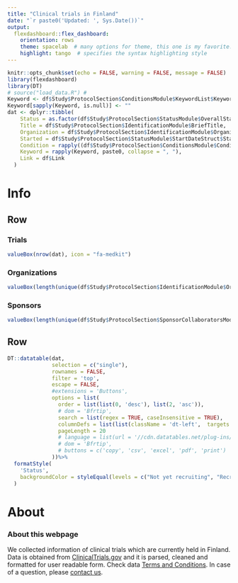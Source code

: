 ```yaml
---
title: "Clinical trials in Finland"
date: "`r paste0('Updated: ', Sys.Date())`"
output:
  flexdashboard::flex_dashboard:
    orientation: rows
    theme: spacelab  # many options for theme, this one is my favorite.
    highlight: tango  # specifies the syntax highlighting style
---
```




```r
knitr::opts_chunk$set(echo = FALSE, warning = FALSE, message = FALSE)
library(flexdashboard)
library(DT)
# source("load_data.R") #
Keyword <- df$Study$ProtocolSection$ConditionsModule$KeywordList$Keyword
Keyword[sapply(Keyword, is.null)] <- ""
dat <- dplyr::tibble(
    Status = as.factor(df$Study$ProtocolSection$StatusModule$OverallStatus),
    Title = df$Study$ProtocolSection$IdentificationModule$BriefTitle, 
    Organization = df$Study$ProtocolSection$IdentificationModule$Organization$OrgFullName, 
    Started = df$Study$ProtocolSection$StatusModule$StartDateStruct$StartDate,
    Condition = rapply((df$Study$ProtocolSection$ConditionsModule$ConditionList$Condition), paste0, collapse = ", "),
    Keyword = rapply(Keyword, paste0, collapse = ", "),
    Link = df$Link
  )
```


Info
=======================================================================

Row
-----------------------------------------------------------------------

### Trials

```r
valueBox(nrow(dat), icon = "fa-medkit")
```

### Organizations

```r
valueBox(length(unique(df$Study$ProtocolSection$IdentificationModule$Organization$OrgFullName)), icon = "fa-sitemap")
```

### Sponsors

```r
valueBox(length(unique(df$Study$ProtocolSection$SponsorCollaboratorsModule$LeadSponsor$LeadSponsorName)), icon = "fa-user")
```


<!-- ### example&&&&&Subjects -->

<!-- ```{r} -->
<!-- valueBox(22222, icon = "fa-users") -->
<!-- ``` -->

Row
-----------------------------------------------------------------------


```r
DT::datatable(dat,
              selection = c("single"),
              rownames = FALSE, 
              filter = 'top',
              escape = FALSE,
              #extensions = 'Buttons', 
              options = list(
                order = list(list(0, 'desc'), list(2, 'asc')),
                # dom = 'Bfrtip',
                search = list(regex = TRUE, caseInsensitive = TRUE),
                columnDefs = list(list(className = 'dt-left',  targets = "_all")),
                pageLength = 20
                # language = list(url = '//cdn.datatables.net/plug-ins/1.10.11/i18n/Finnish.json')
                # dom = 'Bfrtip',
                # buttons = c('copy', 'csv', 'excel', 'pdf', 'print')
              ))%>%
  formatStyle(
    'Status',
    backgroundColor = styleEqual(levels = c("Not yet recruiting", "Recruiting", "Active, not recruiting"), values = c("yellow", "green", "orange"))
  ) 
```

About
=======================================================================

### About this webpage

We collected information of clinical trials which are currently held in Finland. Data is obtained from [ClinicalTrials.gov](https://clinicaltrials.gov/) and it is parsed, cleaned and formatted for user readable form. Check data [Terms and Conditions](https://clinicaltrials.gov/ct2/about-site/terms-conditions). In case of a question, please [contact us]().

